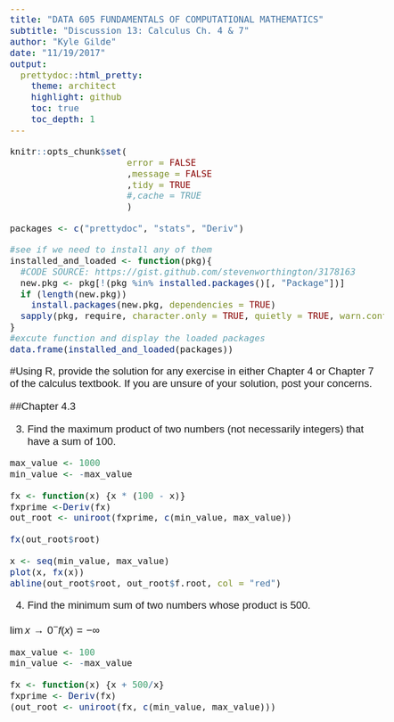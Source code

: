 ```yaml
---
title: "DATA 605 FUNDAMENTALS OF COMPUTATIONAL MATHEMATICS" 
subtitle: "Discussion 13: Calculus Ch. 4 & 7"
author: "Kyle Gilde"
date: "11/19/2017"
output: 
  prettydoc::html_pretty:
    theme: architect
    highlight: github
    toc: true
    toc_depth: 1
---
```

<style type="text/css">
body{
  font-family: Helvetica;
  font-size: 14pt;
}
</style>
<body>

```r
knitr::opts_chunk$set(
                      error = FALSE
                      ,message = FALSE
                      ,tidy = TRUE
                      #,cache = TRUE
                      )
```


```r
packages <- c("prettydoc", "stats", "Deriv")

#see if we need to install any of them
installed_and_loaded <- function(pkg){
  #CODE SOURCE: https://gist.github.com/stevenworthington/3178163
  new.pkg <- pkg[!(pkg %in% installed.packages()[, "Package"])]
  if (length(new.pkg)) 
    install.packages(new.pkg, dependencies = TRUE)
  sapply(pkg, require, character.only = TRUE, quietly = TRUE, warn.conflicts = FALSE)
}
#excute function and display the loaded packages
data.frame(installed_and_loaded(packages))
```
#Using R, provide the solution for any exercise in either Chapter 4 or Chapter 7 of the calculus textbook.  If you are unsure of your solution, post your concerns.

##Chapter 4.3

3. Find the maximum product of two numbers (not necessarily integers) that have a sum of 100.

```r
max_value <- 1000
min_value <- -max_value

fx <- function(x) {x * (100 - x)}
fxprime <-Deriv(fx)
out_root <- uniroot(fxprime, c(min_value, max_value))

fx(out_root$root)

x <- seq(min_value, max_value)
plot(x, fx(x))
abline(out_root$root, out_root$f.root, col = "red")
```


4. Find the minimum sum of two numbers whose product is 500.

$\lim x \rightarrow 0^- f(x) = -\infty$

```r
max_value <- 100
min_value <- -max_value

fx <- function(x) {x + 500/x}
fxprime <- Deriv(fx)
(out_root <- uniroot(fx, c(min_value, max_value)))
```


</body>